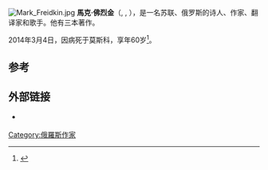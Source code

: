 [[File:Mark_Freidkin.jpg|thumb]]
'''馬克·佛烈金'''（{{lang|en|Mark Iehielvich Freidkin}}, {{Lang-ru| Марк Иехиельевич Фрейдкин}}, {{bd|1953年|4月14日|2014年|3月4日|catIdx=Freidkin}}），是一名苏联、俄罗斯的诗人、作家、翻译家和歌手。他有三本著作。

2014年3月4日，因病死于莫斯科，享年60岁<ref>{{Cite web|url=http://www.newsru.com/cinema/04mar2014/freidkin.html|title=Новости NEWSru.com :: Умер писатель, переводчик и автор песен Марк Фрейдкин|publisher=[[NEWSru|NEWSru]]|date=4 March 2014|accessdate=4 March 2014|archive-date=2019-12-04|archive-url=https://web.archive.org/web/20191204210234/https://www.newsru.com/cinema/04mar2014/freidkin.html|dead-url=no}} {{Ru icon}}</ref>。

==参考==
{{Reflist}}

==外部链接==
* {{Official|http://www.markfreidkin.com/}} {{Ru icon}}

{{DEFAULTSORT:Freidkin, Mark}}

[[Category:俄羅斯作家|Category:俄羅斯作家]]